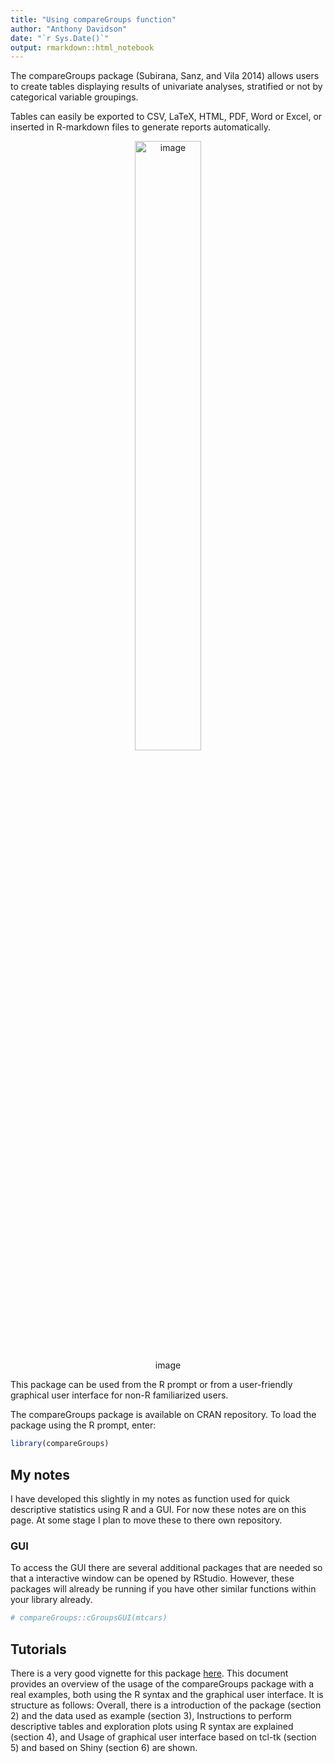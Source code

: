```yaml
---
title: "Using compareGroups function"
author: "Anthony Davidson"
date: "`r Sys.Date()`"
output: rmarkdown::html_notebook
---
```


The compareGroups package (Subirana, Sanz, and Vila 2014) allows users to create tables displaying results of univariate analyses, stratified or not by categorical variable groupings.

Tables can easily be exported to CSV, LaTeX, HTML, PDF, Word or Excel, or inserted in R-markdown files to generate reports automatically.

<center>
![image](./_assets/img/compareGroups-gui-shot.jpg){
width=50% }
</center>

This package can be used from the R prompt or from a user-friendly graphical user interface for non-R familiarized users.

The compareGroups package is available on CRAN repository. To load the package using the R prompt, enter:

```r
library(compareGroups)
```

## My notes

I have developed this slightly in my notes as function used for quick descriptive statistics using R and a GUI. For now these notes are on this page. At some stage I plan to move these to there own repository.

### GUI

To access the GUI there are several additional packages that are needed so that a interactive window can be opened by RStudio. However, these packages will already be running if you have other similar functions within your library already.

```r
# compareGroups::cGroupsGUI(mtcars)
```

## Tutorials

There is a very good vignette for this package [here]("https://cran.r-project.org/web/packages/compareGroups/vignettes/compareGroups_vignette.html#launch-the-wui-application"). This document provides an overview of the usage of the compareGroups package with a real examples, both using the R syntax and the graphical user interface. It is structure as follows:
Overall, there is a introduction of the package (section 2) and the data used as example (section 3),
Instructions to perform descriptive tables and exploration plots using R syntax are explained (section 4), and
Usage of graphical user interface based on tcl-tk (section 5) and based on Shiny (section 6) are shown.


